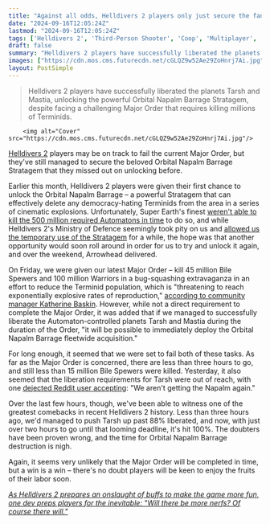 ```yaml
---
title: "Against all odds, Helldivers 2 players only just secure the fan-favorite Orbital Napalm Barrage Stratagem we missed out on earlier this month"
date: "2024-09-16T12:05:24Z"
lastmod: "2024-09-16T12:05:24Z"
tags: ['Helldivers 2', 'Third-Person Shooter', 'Coop', 'Multiplayer', 'Action', 'Strategy', 'Major Order', 'Orbital Napalm Barrage', 'Stratagem', 'Terminid', 'Automaton', 'Bile Spewers', 'Warriors', 'Liberation']
draft: false
summary: "Helldivers 2 players have successfully liberated the planets Tarsh and Mastia, unlocking the powerful Orbital Napalm Barrage Stratagem, despite facing a challenging Major Order that requires killing millions of Terminids."
images: ["https://cdn.mos.cms.futurecdn.net/cGLQZ9w52Ae29ZoHnrj7Ai.jpg"]
layout: PostSimple
---
```

> Helldivers 2 players have successfully liberated the planets Tarsh and Mastia, unlocking the powerful Orbital Napalm Barrage Stratagem, despite facing a challenging Major Order that requires killing millions of Terminids.


        <img alt="Cover" src="https://cdn.mos.cms.futurecdn.net/cGLQZ9w52Ae29ZoHnrj7Ai.jpg"/>
        
[<u>Helldivers 2</u>](https://www.gamesradar.com/helldivers-2-guide/) players may be on track to fail the current Major Order, but they've still managed to secure the beloved Orbital Napalm Barrage Stratagem that they missed out on unlocking before.

Earlier this month, Helldivers 2 players were given their first chance to unlock the Orbital Napalm Barrage – a powerful Stratagem that can effectively delete any democracy-hating Terminids from the area in a series of cinematic explosions. Unfortunately, Super Earth's finest [<u>weren't able to kill the 500 million required Automatons in time</u>](https://www.gamesradar.com/games/third-person-shooter/helldivers-2-players-just-miss-out-on-unlocking-the-orbital-napalm-barrage-after-arrowhead-itself-leaked-the-stratagem-last-month/) to do so, and while Helldivers 2's Ministry of Defence seemingly took pity on us and [<u>allowed us the temporary use of the Stratagem</u>](https://www.gamesradar.com/games/third-person-shooter/helldivers-2s-explosive-orbital-napalm-barrage-stratagem-is-a-hit-and-players-are-already-dreading-the-moment-its-taken-from-them/) for a while, the hope was that another opportunity would soon roll around in order for us to try and unlock it again, and over the weekend, Arrowhead delivered.

On Friday, we were given our latest Major Order – kill 45 million Bile Spewers and 100 million Warriors in a bug-squashing extravaganza in an effort to reduce the Terminid population, which is "threatening to reach exponentially explosive rates of reproduction," [according to community manager Katherine Baskin](https://discord.com/channels/1102970375731691612/1205167948646449253/1284164111340404800). However, while not a direct requirement to complete the Major Order, it was added that if we managed to successfully liberate the Automaton-controlled planets Tarsh and Mastia during the duration of the Order, "it will be possible to immediately deploy the Orbital Napalm Barrage fleetwide acquisition."

For long enough, it seemed that we were set to fail both of these tasks. As far as the Major Order is concerned, there are less than three hours to go, and still less than 15 million Bile Spewers were killed. Yesterday, it also seemed that the liberation requirements for Tarsh were out of reach, with one [<u>dejected Reddit user accepting</u>](https://www.reddit.com/r/Helldivers/comments/1fhajcp/we_arent_getting_the_napalm_again/?utm_source=share&utm_medium=web3x&utm_name=web3xcss&utm_term=1&utm_content=share_button): "We aren't getting the Napalm again."

Over the last few hours, though, we've been able to witness one of the greatest comebacks in recent Helldivers 2 history. Less than three hours ago, we'd managed to push Tarsh up past 88% liberated, and now, with just over two hours to go until that looming deadline, it's hit 100%. The doubters have been proven wrong, and the time for Orbital Napalm Barrage destruction is nigh.

Again, it seems very unlikely that the Major Order will be completed in time, but a win is a win – there's no doubt players will be keen to enjoy the fruits of their labor soon.

[<u><em>As Helldivers 2 prepares an onslaught of buffs to make the game more fun, one dev preps players for the inevitable: "Will there be more nerfs? Of course there will."</em></u>](https://www.gamesradar.com/games/third-person-shooter/as-helldivers-2-prepares-an-onslaught-of-buffs-to-make-the-game-more-fun-one-dev-preps-players-for-the-inevitable-will-there-be-more-nerfs-of-course-there-will/)
        